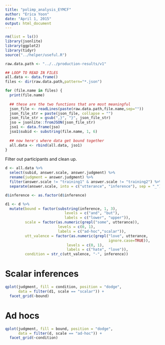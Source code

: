 ```yaml
---
title: "polimp_analysis_EYMCF"
author: "Erica Yoon"
date: "April 1, 2015"
output: html_document
---
```


```r
rm(list = ls())
library(jsonlite)
library(ggplot2)
library(tidyr)
source("../helper/useful.R")

raw.data.path <- "../../production-results/v1"

## LOOP TO READ IN FILES
all.data <- data.frame()
files <- dir(raw.data.path,pattern="*.json")

for (file.name in files) {
  print(file.name)
  
  ## these are the two functions that are most meaningful
  json_file <- readLines(paste(raw.data.path,file.name,sep=""))
  json_file_str = paste(json_file, collapse = "")
  json_file_str = gsub(",}", "}", json_file_str)
  jso = jsonlite::fromJSON(json_file_str)
  jso1 <- data.frame(jso)
  jso1$subid <- substring(file.name, 1, 6)
  
  ## now here's where data get bound together
  all.data <- rbind(all.data, jso1)
}
```

Filter out participants and clean up.

```r
d <- all.data %>%
  select(subid, answer.scale, answer.judgment) %>%
  rename(judgment = answer.judgment) %>%
  filter(answer.scale != "training1" & answer.scale != "training2") %>%
  separate(answer.scale, into = c("utterance", "inference"), sep = "_") 

d$inference <- as.factor(d$inference)

d1 <- d %>%
  mutate(bound = factor(substring(inference, 1, 3),
                           levels = c("and", "but"),
                           labels = c("lower", "upper")),
         scale = factor(as.numeric(grepl("some", utterance)), 
                        levels = c(0, 1), 
                        labels = c("ad-hoc","scalar")),
         utt_valence = factor(as.numeric(grepl("love", utterance, 
                                               ignore.case=TRUE)), 
                            levels = c(0, 1), 
                            labels = c("hate", "love")),
         condition = str_c(utt_valence, "-", inference))
```

# Scalar inferences

```r
qplot(judgment, fill = condition, position = "dodge", 
      data = filter(d1, scale == "scalar")) + 
  facet_grid(~bound)
```

# Ad hocs

```r
qplot(judgment, fill = bound, position = "dodge", 
      data = filter(d, scale == "ad-hoc")) + 
  facet_grid(~condition)
```
